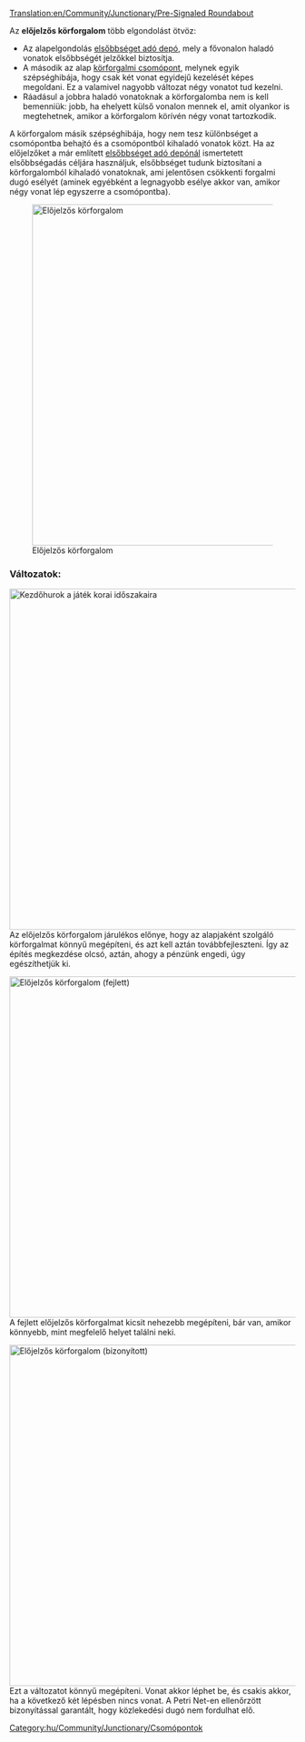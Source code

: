 [[Translation:en/Community/Junctionary/Pre-Signaled Roundabout]]

{{hu/Community/Junctionary/Csomópontmenü}}
Az '''előjelzős körforgalom''' több elgondolást ötvöz:
* Az alapelgondolás [[hu/Manual/Vasúti járműtelep építése#halado-jarmutelep-konfiguraciok|elsőbbséget adó depó]], mely a fővonalon haladó vonatok elsőbbségét jelzőkkel biztosítja.
* A második az alap [[hu/Community/Junctionary/Csomópont/Körforgalom|körforgalmi csomópont]], melynek egyik szépséghibája, hogy csak két vonat egyidejű kezelését képes megoldani. Ez a valamivel nagyobb változat négy vonatot tud kezelni.
* Ráadásul a jobbra haladó vonatoknak a körforgalomba nem is kell bemenniük: jobb, ha ehelyett külső vonalon mennek el, amit olyankor is megtehetnek, amikor a körforgalom körívén négy vonat tartozkodik.

A körforgalom másik szépséghibája, hogy nem tesz különbséget a csomópontba behajtó és a csomópontból kihaladó vonatok közt. Ha az előjelzőket a már említett [[hu/Manual/Vasúti járműtelep építése#halado-jarmutelep-konfiguraciok|elsőbbséget adó depónál]] ismertetett elsőbbségadás céljára használjuk, elsőbbséget tudunk biztosítani a körforgalomból kihaladó vonatoknak, ami jelentősen csökkenti forgalmi dugó esélyét (aminek egyébként a legnagyobb esélye akkor van, amikor négy vonat lép egyszerre a csomópontba).

[[File:en/Community/Junctionary/PresignaledRoundAbout.png|none|thumb|600px|Előjelzős körforgalom]]

{{hu/Community/Junctionary/Csomópontok tulajdonságai|Fokozatosan építhető|2|0|0|1|0|0|0|0|1|1|2||Vonat lerobbanása az egész csomópontra kihat.|
*Közlekedési dugó valószínűtlen, de nem kizárt (hosszú vonatok).
*Az építést elkezdeni könnyű, a bonyolultsága csak később jelentkezik.
*Az építést nehezíti, hogy összetett jelzőrendszert kell helyesen megépíteni.
*Terület: 15 x 15
}}

===Változatok:===
[[File:en/Community/Junctionary/StartingPresignaledRoundAbout.png|none|thumb|600px|Kezdőhurok a játék korai időszakaira]]
Az előjelzős körforgalom járulékos előnye, hogy az alapjaként szolgáló körforgalmat könnyű megépíteni, és azt kell aztán továbbfejleszteni. Így az építés megkezdése olcsó, aztán, ahogy a pénzünk engedi, úgy egészíthetjük ki.

[[File:en/Community/Junctionary/PresignaledRoundAboutVariant.png|none|thumb|600px|Előjelzős körforgalom (fejlett)]]
A fejlett előjelzős körforgalmat kicsit nehezebb megépíteni, bár van, amikor könnyebb, mint megfelelő helyet találni neki.

[[File:en/Community/Junctionary/No-colide-roundabout-4w.png|none|thumb|600px|Előjelzős körforgalom (bizonyított)]]
Ezt a változatot könnyű megépíteni. Vonat akkor léphet be, és csakis akkor, ha a következő két lépésben nincs vonat.
A Petri Net-en ellenőrzött bizonyítással garantált, hogy közlekedési dugó nem fordulhat elő.

[[Category:hu/Community/Junctionary/Csomópontok]]